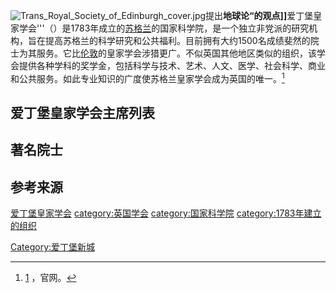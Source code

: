 {{Merge|爱丁堡哲学学会|discuss=Talk:爱丁堡皇家学会#請求與爱丁堡哲学学会合併|time=2021-12-25T16:29:04+00:00}}
{{refimprove|time=2019-08-26T09:36:20+00:00}}
{{primarysources|time=2016-07-27T14:26:12+00:00}}
{{Infobox organization
|name        = 爱丁堡皇家学会<br />Royal Society of Edinburgh
|image       = [[File:The_Royal_Society_Building,_George_Street,_Edinburgh.jpg|250px]]
|image_name  = 
|image_size  = 
|image_alt   = 
|caption     = 爱丁堡皇家学会大楼
|latin_name  = 
|motto       = Societas Regalis Edinburgi
|founder     = [[科林·麦克劳林|科林·麦克劳林]]<br>Alexander Monro, primus<br>(爱丁堡哲学学会)<br />William Cullen<br>Alexander Monro, secundus<br>William Robertson<br>(获取皇家特许)
|established = 1737年分离出[[皇家医药学会|皇家医药学会]]<br />1783年获取皇家特许
|mission     = 苏格兰国家科学院
|focus       = [[科学|科学]]和[[技术|技术]]<br />[[文学|文学]]<br />[[人文学科|人文学科]]<br />[[社会科学|社会科学]]<br />[[商业|商业]]<br />[[公共服务|公共服务]]
|president   = [[约瑟琳·贝尔·伯奈尔|约瑟琳·贝尔·伯奈尔]]
|chairman    = 
|head_label  = 行政总裁
|head        = Dr William Duncan
|faculty     = 
|adjunct_faculty =
|staff       = 34
|key_people  = Prof Alan Alexander, 总秘书
|budget      = £5.9 million
|endowment   = 
|debt        = 
|num_members =1563名院士, 包括66名荣誉院士和65名外籍院士
|subsidiaries = RSE Scotland Foundation<br />RSE Young Academy of Scotland
|owner       = Registered charity No. SC000470
|non-profit_slogan =
|former_name = 爱丁堡哲学学会
|location    = {{SCO}}[[爱丁堡|爱丁堡]][[爱丁堡新城|新城]]
|coor        = 
|address     = 22–26 George Street, Edinburgh, EH2 2PQ
|website     = {{URL|www.royalsoced.org.uk}}
|footnotes   = <!-- 檔案不存在 [[File:Royal_Society_of_Edinburgh_logo_(full_colour).svg|200px]] ，可從英文維基百科取得 -->
}}
[[File:Trans_Royal_Society_of_Edinburgh_cover.jpg|thumb]]提出'''地球论“的观点]]
'''爱丁堡皇家学会'''（{{lang-en|'''Royal Society of Edinburgh'''}}）是1783年成立的[[苏格兰|苏格兰]]的国家科学院，是一个独立非党派的研究机构，旨在提高苏格兰的科学研究和公共福利。目前拥有大约1500名成绩斐然的院士为其服务。它比[[伦敦|伦敦]]的皇家学会涉猎更广。不似英国其他地区类似的组织，该学会提供各种学科的奖学金，包括科学与技术、艺术、人文、医学、社会科学、商业和公共服务。如此专业知识的广度使苏格兰皇家学会成为英国的唯一。<ref>[https://www.royalsoced.org.uk/543_OurHistory.html] {{Wayback|url=https://www.royalsoced.org.uk/543_OurHistory.html |date=20160424092012 }}，官网。</ref>

== 爱丁堡皇家学会主席列表 ==
{{columns-list|2|
#[[亨利·斯科特_(巴克卢公爵)|亨利·斯科特 (巴克卢公爵)]] (1783–1812)
#Sir {{tsl|en|Sir James Hall, 4th Baronet||James Hall}} (1812–1820)
#Sir [[沃尔特·司各特|沃尔特·司各特]] (1820–1832)
#Sir [[湯瑪斯·布里斯班|湯瑪斯·布里斯班]] (1832–1860)
#{{tsl|en|George Campbell, 8th Duke of Argyll||The Duke of Argyll}} (1860–1864)
#Principal Sir [[大卫·布儒斯特|大卫·布儒斯特]] (1864–1868)
#Sir {{tsl|en|Robert Christison||Robert Christison}} (1869–1873)
#Sir [[第一代开尔文男爵威廉·汤姆森|第一代开尔文男爵威廉·汤姆森]] (1873–1878)
#Rev {{tsl|en|Philip Kelland||Philip Kelland}} (1878–1879)
#{{tsl|en|James Moncreiff, 1st Baron Moncreiff||Lord Moncreiff of Tullibole}} (1879–1884)
#{{tsl|en|Thomas Stevenson||Thomas Stevenson}} (1884–1885)
#Sir [[第一代开尔文男爵威廉·汤姆森|第一代开尔文男爵威廉·汤姆森]] (1886–1890)
#Sir {{tsl|en|Douglas Maclagan||Douglas Maclagan}} (1890–1895)
#Sir [[第一代开尔文男爵威廉·汤姆森|第一代开尔文男爵威廉·汤姆森]] (1895–1907)
#Principal Sir {{tsl|en|William Turner (university principal)||William Turner}} (1908–1913)
#Professor {{tsl|en|James Geikie||James Geikie}} (1913–1915)
#Dr {{tsl|en|John Horne||John Horne}} (1915–1919)
#Professor {{tsl|en|Frederick Orpen Bower||Frederick Orpen Bower}} (1919–1924)
#Sir {{tsl|en|Alfred Ewing||Alfred Ewing}} (1924–1929)
#Sir {{tsl|en|Edward Sharpey Schafer||Edward Sharpey Schafer}} (1929–1934)
#Sir [[达西·汤普森|达西·汤普森]] (1934–1939)
#Professor Sir {{tsl|en|Edmund Whittaker||Edmund Whittaker}} (1939–1944)
#Professor Sir {{tsl|en|William Wright Smith||William Wright Smith}} (1944–1949)
#Professor {{tsl|en|James Kendall (chemist)||James Kendall}} (1949–1954)
#Professor {{tsl|en|James Ritchie (naturalist)||James Ritchie}} (1954–1958)
#Professor {{tsl|en|J. Norman Davidson||J. Norman Davidson}} (1958–1959)
#Professor Sir {{tsl|en|Edmund Hirst||Edmund Hirst}} (1959–1964)
#Professor J. Norman Davidson (1964–1967)
#Professor {{tsl|en|Norman Feather||Norman Feather}} (1967–1970)
#Sir {{tsl|en|Maurice Yonge||Maurice Yonge}} (1970–1973)
#{{tsl|en|John Cameron, Lord Cameron||Lord Cameron}} (1973–1976)
#Professor {{tsl|en|Robert Allan Smith||Robert Allan Smith}} (1976–1979)
#{{tsl|en|Sir Kenneth Blaxter||Sir Kenneth Blaxter}} (1979–1982)
#Sir {{tsl|en|John Atwell||John Atwell}} (1982–1985)
#Sir {{tsl|en|Alwyn Williams (geologist)||Alwyn Williams}} (1985–1988)
#Professor {{tsl|en|Charles Kemball||Charles Kemball}} (1988–1991)
#Professor Sir {{tsl|en|Alastair Currie||Alastair Currie}} (1991–1993)
#Dr {{tsl|en|Thomas L. Johnston||Thomas L. Johnston}} (1993–1996)
#Professor {{tsl|en|Malcolm Jeeves||Malcolm Jeeves}} (1996–1999)
#Sir {{tsl|en|William Stewart (scientist)||William Stewart}} (1999–2002)
#[[宋达能|宋达能]] (2002–2005)
#Sir [[迈克尔·阿蒂亚|迈克尔·阿蒂亚]] (2005–2008)
#[[卫奕信|卫奕信]] (2008–2011)
#Sir {{tsl|en|John Peebles Arbuthnott||John Peebles Arbuthnott}} (2011–October 2014)
#Dame [[约瑟琳·贝尔·伯奈尔|约瑟琳·贝尔·伯奈尔]] (October 2014-2017)
}}

== 著名院士 ==
{{main|:Category:爱丁堡皇家学会院士}}

== 参考来源 ==
{{Reflist}}

{{Authority control}}

[[category:爱丁堡皇家学会|]]
[[category:英国学会|category:英国学会]]
[[category:国家科学院|category:国家科学院]]
[[category:1783年建立的组织|category:1783年建立的组织]]
[[Category:爱丁堡新城|Category:爱丁堡新城]]